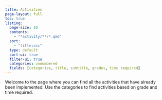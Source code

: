```yaml
---
title: Activities
page-layout: full
toc: true
listing:
  page-size: 10
  contents:
    - "*activity/**/*.qmd"
  sort:
    - "title:asc"
  type: default
  sort-ui: true
  filter-ui: true
  categories: unnumbered
  fields: [categories, title, subtitle, grades, time_required]
---
```


Welcome to the page where you can find all the activities that have already been implemented. Use the categories to find activities based on grade and time required.